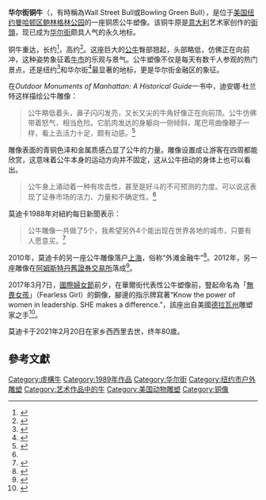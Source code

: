 {{請求翻譯|en}}
{{Infobox artwork
| title              = 華爾街銅牛<br/>Charging Bull
| painting_alignment =
| other_language_1   =
| other_title_1      =
| other_language_2   =
| other_title_2      =
| wikidata           = Q860129
| image              = Charging_Bull_at_Bowling_Green_060621.jpg
| image_upright      =
| alt                =
| caption            =
| artist             = {{link-en|阿圖羅·迪·莫迪卡|Arturo Di Modica}}
| year               = {{start date|1989}}
| completion_date    =  <!-- For a more specific date (post-1583): {{start date|YYYY|MM|DD}} -->
| catalogue          =
| medium             = 青銅
| movement           =
| subject            =
| dimensions         = 11 ft × 16 ft (340 cm × 490 cm)
| dimensions_ref     =
| weight             = {{convert|7100|lb|kg}}
| designation        =
| condition          =
| museum             =
| city               = 美國紐約州[[紐約市|紐約市]]
| coordinates        =  {{coord|40.705576|-74.013421|type:landmark_region:US-NJ|display=inline, title}}
| mapframe           = yes
| mapframe-zoom      = 13
| owner              =
| accession          =
| preceded_by        =  <!-- preceding work by the same artist -->
| followed_by        =  <!-- next work by the same artist -->
| module             =
| website            =  {{Official Website}}
| pushpin_map        =
| map_size           =
}}
'''华尔街铜牛'''（{{lang-en|Charging Bull}}，有時稱為Wall Street Bull或Bowling Green Bull），是位于[[美国|美国]][[纽约|纽约]][[曼哈顿区|曼哈顿区]][[鲍林格林公园|鲍林格林公园]]的一座铜质公牛塑像。该铜牛原是[[意大利|意大利]]艺术家{{link-en|阿圖羅·迪·莫迪卡|Arturo Di Modica}}创作的[[街頭藝術|街頭]]{{link-en|游擊藝術|Guerrilla art}}，现已成为[[华尔街|华尔街]]颇具人气的永久地标。

铜牛重达{{convert|7100|lb|kg}}，长约{{convert|16|ft|m}}<ref name=":3">{{Cite news|url=http://www.nytimes.com/1989/12/16/nyregion/soho-gift-to-wall-st-a-3-1-2-ton-bronze-bull.html|title=SoHo Gift to Wall St.: A 3 1/2-Ton Bronze Bull|last=Mcfadden|first=Robert D.|date=1989-12-16|work=The New York Times|access-date=2017-04-13|issn=0362-4331|archive-date=2017-04-01|archive-url=https://web.archive.org/web/20170401020241/http://www.nytimes.com/1989/12/16/nyregion/soho-gift-to-wall-st-a-3-1-2-ton-bronze-bull.html|dead-url=no}}</ref>，高约{{convert|11|ft|m}}<ref name=":2">{{Cite news|url=http://www.nytimes.com/2004/12/21/nyregion/the-bronze-bull-is-for-sale-but-there-are-a-few-conditions.html|title=The Bronze Bull Is for Sale, but There Are a Few Conditions|last=Dunlap|first=David W.|date=2004-12-21|work=The New York Times|access-date=2017-04-13|issn=0362-4331|archive-date=2017-09-13|archive-url=https://web.archive.org/web/20170913183447/http://www.nytimes.com/2004/12/21/nyregion/the-bronze-bull-is-for-sale-but-there-are-a-few-conditions.html|dead-url=no}}</ref>。这座巨大的[[公牛|公牛]]臀部翘起，头部略低，仿佛正在向前冲，这种姿势象征着[[牛市|牛市]]的乐观与景气。公牛塑像不仅是每天有数千人参观的热门景点，还是纽约<ref name=npbtt>{{cite web|author=Pinto Nick|url=http://tribecatrib.com/archives/newssept07/Bull.htm|title=Bull!|date=2007-09-01|publisher=The Tribeca Trib|accessdate=2009-06-13|deadurl=yes|archiveurl=https://web.archive.org/web/20080908014825/http://tribecatrib.com/archives/newssept07/Bull.htm|archivedate=2008-09-08}}</ref>和华尔街<ref>{{cite book|author=Greenfield, Beth and Robert Reid, Ginger Adams Otis|url=https://books.google.com/books?id=fbp_c-JIY-4C|title=New York City|page=120|publisher=Lonely Planet|year=2006|isbn=978-1-74059-798-2|access-date=2017-05-20|archive-date=2017-04-14|archive-url=https://web.archive.org/web/20170414084415/https://books.google.com/books?id=fbp_c-JIY-4C|dead-url=no}}</ref>最显著的地标，更是华尔街金融区的象征。

在''Outdoor Monuments of Manhattan: A Historical Guide''一书中，迪安娜·杜兰特这样描绘公牛雕像：

<blockquote>公牛略低着头，鼻子闪闪发亮，又长又尖的牛角好像正在向前顶。公牛仿佛带着怒气，相当危险。它肌肉发达的身躯向一侧倾斜，尾巴弯曲像鞭子一样，看上去活力十足，颇有动感。<ref name=":4">{{Cite book|url=https://books.google.com/books?id=1nMnB-2HgbwC&pg=PA259|title=Outdoor Monuments of Manhattan: A Historical Guide|last=Durante|first=Dianne L.|date=2007-02-01|publisher=NYU Press|isbn=9780814719862|language=en|access-date=2017-05-20|archive-date=2017-04-14|archive-url=https://web.archive.org/web/20170414084241/https://books.google.com/books?id=1nMnB-2HgbwC&pg=PA259|dead-url=no}}</ref></blockquote>

雕像表面的青铜色泽和金属质感凸显了公牛的力量。雕像设置成让游客在四周都能欣赏，这意味着公牛本身的运动方向并不固定，这从公牛扭动的身体上也可以看出。

<blockquote>公牛身上涌动着一种有攻击性，甚至是好斗的不可预测的力度。可以说这表现了证券市场的活力、力量和不确定性。<ref name=":4" /></blockquote>

莫迪卡1988年对紐約每日新聞表示：

<blockquote>公牛雕像一共做了5个，我希望另外4个能出现在世界各地的城市，只要有人愿意买。<ref name=dsrsdn>{{cite web|author=Singleton, Don|url=http://www.nydailynews.com/archives/news/rock-solid-article-1.789714|title=Rock Solid|date=1998-05-03|publisher=New York Daily News|accessdate=2009-07-13|archive-date=2015-10-20|archive-url=https://web.archive.org/web/20151020020119/http://www.nydailynews.com/archives/news/rock-solid-article-1.789714|dead-url=no}}</ref></blockquote>

2010年，莫迪卡的另一座公牛雕像落户[[上海|上海]]，俗称“外滩金融牛”<ref>{{cite web|url=http://www.bworldonline.com/main/content.php?id=11023|script-title=en:Shanghai unveils own version of ‘Charging Bull’|accessdate=2010-05-17|date=2010-05-16|publisher=BusinessWorld Publishing Corporation.}}{{dead link|date=2017年11月 |bot=InternetArchiveBot |fix-attempted=yes }}</ref>。2012年，另一座雕像在[[阿姆斯特丹舊證券交易所|阿姆斯特丹舊證券交易所]]落成<ref name=nufoto>{{cite web|url=http://www.nufoto.nl/fotos/293526/charging-bull-op-beursplein-in-amsterdam.html|title=Bronzen stier op Beursplein|date=2012-07-05|publisher=Nu NL news photo report|deadurl=yes|archiveurl=https://web.archive.org/web/20141102021535/http://www.nufoto.nl/fotos/293526/charging-bull-op-beursplein-in-amsterdam.html|archivedate=2014-11-02|accessdate=2017-05-20}}</ref>。

2017年3月7日，[[國際婦女節|國際婦女節]]前夕，在華爾街代表性公牛塑像前，豎起命名為「[[無畏女孩|無畏女孩]]」（Fearless Girl）的銅像，腳邊的指示牌寫著“Know the power of women in leadership. SHE makes a difference.”，該座出自美國[[德拉瓦州|德拉瓦州]]雕塑家{{le|克里斯汀·維斯巴爾|Kristen Visbal}}之手<ref>{{cite news|url=http://www.chinatimes.com/newspapers/20170309000090-260203|title=小女孩對抗大公牛 華爾街女力崛起|publisher=[[中國時報|中國時報]]|date=2017年3月9日|accessdate=2017年3月9日|archive-date=2017年3月9日|archive-url=https://web.archive.org/web/20170309020333/http://www.chinatimes.com/newspapers/20170309000090-260203|dead-url=no}}{{zh-hant}}</ref>。

莫迪卡于2021年2月20日在家乡西西里去世，终年80歲。

==參考文獻==
{{Reflist}}

[[Category:虛構牛|Category:虛構牛]]
[[Category:1989年作品|Category:1989年作品]]
[[Category:华尔街|Category:华尔街]]
[[Category:纽约市户外雕塑|Category:纽约市户外雕塑]]
[[Category:艺术作品中的牛|Category:艺术作品中的牛]]
[[Category:美国动物雕塑|Category:美国动物雕塑]]
[[Category:铜像|Category:铜像]]